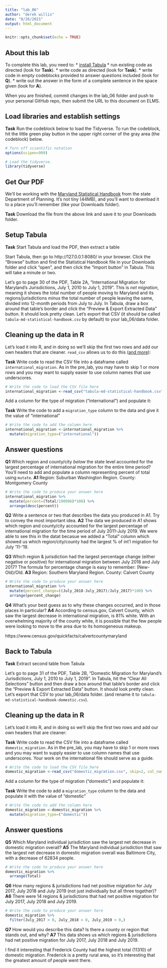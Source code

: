 ```yaml
---
title: "lab_06"
author: "derek willis"
date: "8/26/2021"
output: html_document
---
```


```r
knitr::opts_chunk$set(echo = TRUE)
```

## About this lab

To complete this lab, you need to:
* [install Tabula](https://tabula.technology/)
* run existing code as directed (look for **Task**).
* write code as directed (look for **Task**).
* write code in empty codeblocks provided to answer questions included (look for **Q**).
* write out the answer in the form of a complete sentence in the space given (look for **A**).

When you are finished, commit changes in the lab_06 folder and push to your personal GitHub repo, then submit the URL to this document on ELMS.

## Load libraries and establish settings

**Task** Run the codeblock below to load the Tidyverse. To run the codeblock, hit the little green play button in the upper right corner of the gray area (the codeblock) below.

```r
# Turn off scientific notation
options(scipen=999)

# Load the tidyverse.
library(tidyverse)
```

## Get Our PDF

We'll be working with the [Maryland Statistical Handbook](https://planning.maryland.gov/MSDC/Documents/md-statistical-handbook.pdf) from the state Department of Planning. It's not tiny (44MB), and you'll want to download it to a place you'll remember (like your Downloads folder).

**Task** Download the file from the above link and save it to your Downloads folder.

## Setup Tabula

**Task** Start Tabula and load the PDF, then extract a table

Start Tabula, then go to http://127.0.0.1:8080/ in your browser. Click the "Browse" button and find the Statistical Handbook file in your Downloads folder and click "open", and then click the "Import button" in Tabula. This will take a minute or two.

Let's go to page 30 of the PDF, Table 2A, "International Migration for Maryland's Jurisdictions, July 1, 2010 to July 1, 2019". This is _net migration_, meaning it shows the total number of people moving to Maryland and its regions/jurisdictions _minus_ the total number of people leaving the same, divided into 12-month periods from July to July. In Tabula, draw a box around that table's border and click the "Preview & Export Extracted Data" button. It should look pretty clean. Let's export that CSV (it should be called `tabula-md-statistical-handbook.csv` by default) to your lab_06/data folder.

## Cleaning up the data in R

Let's load it into R, and in doing so we'll skip the first two rows and add our own headers that are cleaner. `read_csv` allows us to do this ([and more](https://readr.tidyverse.org/reference/read_delim.html)):

**Task** Write code to read the CSV file into a dataframe called `international_migration`. As in the pre_lab, you may have to skip 1 or more rows and you may want to supply easier to use column names that use underscores.

```r
# Write the code to load the CSV file here
international_migration <-read_csv("tabula-md-statistical-handbook.csv", skip=2, col_names=c("State_Jurisdiction", "July_2011", "July_2012", "July_2013", "July_2014", "July_2015", "July_2016", "July_2017", "July_2018", "July_2019", "Total"))

```

Add a column for the type of migration ("international") and populate it:

**Task** Write the code to add a `migration_type` column to the data and give it the value of "international"

```r
# Write the code to add the column here
international_migration <-international_migration %>%
  mutate(migration_type=("international"))
```

## Answer questions

**Q1** Which region and county/city _below_ the state level accounted for the largest percentage of international migration for the entire time period? You'll need to add and populate a column representing percent of total using `mutate`.
**A1** Region: Suburban Washington Region. County: Montgomery County

```r
# Write the code to produce your answer here
international_migration %>%
  mutate(percent=(Total/198996)*100) %>%
  arrange(desc(percent))
```

**Q2** Write a sentence or two that describes the data you produced in A1. Try to convey the most important idea.
**A2** The data we produced in A1 shows which region and county/city accounted for the largest percentage of international migration for the time period of July 2011-July 2019. We were able to see this in the datat becasue we added a "Total" column which showed us which region/city/county had the largest % of int'l migration for July '11-'19.

**Q3** Which region & jurisdiction had the largest percentage change (either negative or positive) for international migration between July 2018 and July 2017? The formula for percentage change is easy to remember: (New-Old)/Old.
**A3** Region: Southern Maryland Region. County: Calvert County

```r
# Write the code to produce your answer here
international_migration %>%
  mutate(percent_change=((July_2018-July_2017)/July_2017)*100) %>%
  arrange(percent_change)
```

**Q4** What's your best guess as to why these changes occurred, and in those places in particular?
**A4** According to census.gov, Calvert County, which saw the largest decrease in international migration, is 81% white. With an overwhelming majority of the county white, it is possible that the few people were looking to move to the area due to its homogeneous makeup.

https://www.census.gov/quickfacts/calvertcountymaryland

## Back to Tabula

**Task** Extract second table from Tabula

Let's go to page 31 of the PDF, Table 2B, "Domestic Migration for Maryland's Jurisdictions, July 1, 2010 to July 1, 2019". In Tabula, hit the "Clear All Selections" button and then draw a box around that table's border and click the "Preview & Export Extracted Data" button. It should look pretty clean. Let's export that CSV to your lab_06/data folder. (and rename it to `tabula-md-statistical-handbook-domestic.csv`).

## Cleaning up the data in R

Let's load it into R, and in doing so we'll skip the first two rows and add our own headers that are cleaner:

**Task** Write code to read the CSV file into a dataframe called `domestic_migration`. As in the pre_lab, you may have to skip 1 or more rows and you may want to supply easier to use column names that use underscores. Your work on the international file should serve as a guide.

```r
# Write the code to load the CSV file here
domestic_migration <-read_csv("domestic_migration.csv", skip=2, col_names=c("State_Jurisdiction", "July_2011", "July_2012", "July_2013", "July_2014", "July_2015", "July_2016", "July_2017", "July_2018", "July_2019", "Total"))
```

Add a column for the type of migration ("domestic") and populate it:

**Task** Write the code to add a `migration_type` column to the data and populate it with the value of "domestic"

```r
# Write the code to add the column here
domestic_migration <-domestic_migration %>%
  mutate(migration_type=("domestic"))
```

## Answer questions
**Q5** Which Maryland individual jurisdiction saw the largest net decrease in domestic migration overall?
**A5** The Maryland individual jurisdiction that saw the largest net decrease in domestic migration overall was Baltimore City, with a decrease of 62834 people.

```r
# Write the code to produce your answer here
domestic_migration %>%
  arrange(Total)
```

**Q6** How many regions & jurisdictions had net positive migration for July 2017, July 2018 and July 2019 (not just individually but all three together)?
**A6** There were 14 regions & jurisdictions that had net positive migration for July 2017, July 2018 and July 2019.

```r
# Write the code to produce your answer here
domestic_migration %>%
  filter(July_2017 > 0, July_2018 > 0, July_2019 > 0,)
```

**Q7** How would you describe this data? Is there a county or region that stands out, and why?
**A7** This data shows us which regions & jurisdictions had net positive migration for July 2017, July 2018 and July 2019.

I find it interesting that Frederick County had the highest total (11310) of domestic migration. Frederick is a pretty rural area, so it's interesting that the greatest amount of people went there.
